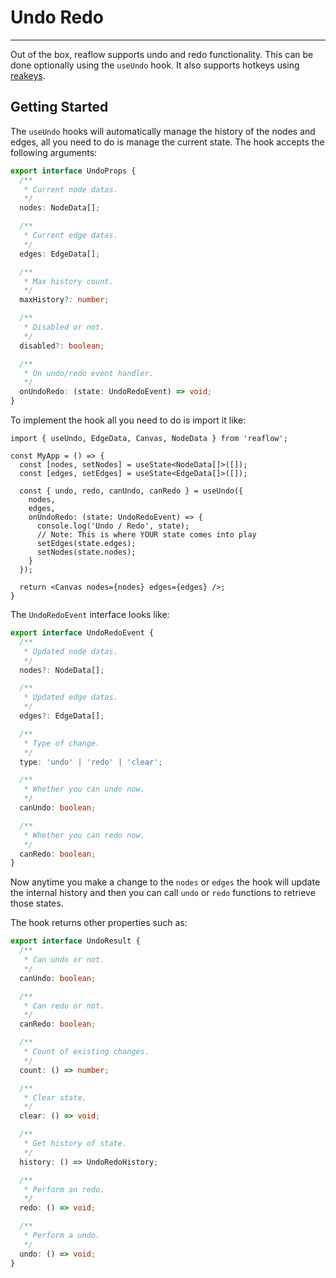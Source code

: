 
<Meta title="Docs/Helpers/Undo Redo" />

# Undo Redo

---

Out of the box, reaflow supports undo and redo functionality. This can be
done optionally using the `useUndo` hook. It also supports hotkeys using
[reakeys](https://github.com/reaviz/reakeys).

## Getting Started
The `useUndo` hooks will automatically manage the history of the
nodes and edges, all you need to do is manage the current state.
The hook accepts the following arguments:

```ts
export interface UndoProps {
  /**
   * Current node datas.
   */
  nodes: NodeData[];

  /**
   * Current edge datas.
   */
  edges: EdgeData[];

  /**
   * Max history count.
   */
  maxHistory?: number;

  /**
   * Disabled or not.
   */
  disabled?: boolean;

  /**
   * On undo/redo event handler.
   */
  onUndoRedo: (state: UndoRedoEvent) => void;
}
```

To implement the hook all you need to do is import it like:

```tsx
import { useUndo, EdgeData, Canvas, NodeData } from 'reaflow';

const MyApp = () => {
  const [nodes, setNodes] = useState<NodeData[]>([]);
  const [edges, setEdges] = useState<EdgeData[]>([]);

  const { undo, redo, canUndo, canRedo } = useUndo({
    nodes,
    edges,
    onUndoRedo: (state: UndoRedoEvent) => {
      console.log('Undo / Redo', state);
      // Note: This is where YOUR state comes into play
      setEdges(state.edges);
      setNodes(state.nodes);
    }
  });

  return <Canvas nodes={nodes} edges={edges} />;
}
```

The `UndoRedoEvent` interface looks like:

```ts
export interface UndoRedoEvent {
  /**
   * Updated node datas.
   */
  nodes?: NodeData[];

  /**
   * Updated edge datas.
   */
  edges?: EdgeData[];

  /**
   * Type of change.
   */
  type: 'undo' | 'redo' | 'clear';

  /**
   * Whether you can undo now.
   */
  canUndo: boolean;

  /**
   * Whether you can redo now.
   */
  canRedo: boolean;
}
```

Now anytime you make a change to the `nodes` or `edges` the
hook will update the internal history and then you can
call `undo` or `redo` functions to retrieve those states.

The hook returns other properties such as:

```ts
export interface UndoResult {
  /**
   * Can undo or not.
   */
  canUndo: boolean;

  /**
   * Can redo or not.
   */
  canRedo: boolean;

  /**
   * Count of existing changes.
   */
  count: () => number;

  /**
   * Clear state.
   */
  clear: () => void;

  /**
   * Get history of state.
   */
  history: () => UndoRedoHistory;

  /**
   * Perform an redo.
   */
  redo: () => void;

  /**
   * Perform a undo.
   */
  undo: () => void;
}
```
